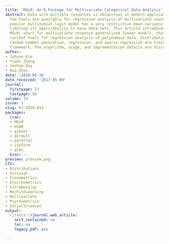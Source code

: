```yaml
---
title: 'MGLM: An R Package for Multivariate Categorical Data Analysis'
abstract: Data with multiple responses is ubiquitous in modern applications. However,
  few tools are available for regression analysis of multivariate counts. The most
  popular multinomial-logit model has a very restrictive mean-variance structure,
  limiting its applicability to many data sets. This article introduces an R package
  MGLM, short for multivariate response generalized linear models, that expands the
  current tools for regression analysis of polytomous data. Distribution fitting,
  random number generation, regression, and sparse regression are treated in a unifying
  framework. The algorithm, usage, and implementation details are discussed.
author:
- Juhyun Kim
- Yiwen Zhang
- Joshua Day
- Hua Zhou
date: '2018-05-16'
date_received: '2017-05-09'
journal:
  firstpage: 73
  lastpage: 90
volume: 10
issue: 1
slug: RJ-2018-015
packages:
  cran:
  - MGLM
  - VGAM
  - glmnet
  - dirmult
  - parallel
  - isoform
  - glmc
  bioc: ~
preview: preview.png
CTV:
- Distributions
- Survival
- Econometrics
- Environmetrics
- ExtremeValue
- MachineLearning
- Multivariate
- Psychometrics
- SocialSciences
output:
  rjtools::rjournal_web_article:
    self_contained: no
    toc: no
    legacy_pdf: yes

---
```

